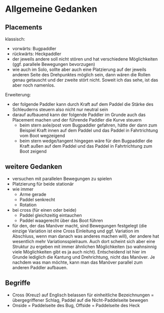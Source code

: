 # Allgemeine Gedanken {.unnumbered}

## Placements

klassisch:

- vorwärts: Bugpaddler
- rückwärts: Heckpaddler
- der jeweils andere soll nicht stören und hat verschiedene Möglichkeiten (ggf. parallele Bewegungen bevorzugen)
- wie auch im Solo, sollte aber auch eine Platzierung auf der jeweils anderen Seite des Drehpunktes möglich sein, dann wären die Rollen genau getauscht und der zweite stört nicht. Soweit ich das sehe, ist das aber noch namenlos.

Erweiterung: 

- der folgende Paddler kann durch Kraft auf dem Paddel die Stärke des Schleuderns steuern also nicht nur neutral sein
- darauf aufbauend kann der folgende Paddler im Grunde auch das Placement machen und der führende Paddler die Kurve steuern
  - beim stern axle/post vom Bugpaddler gefahren, hätte der dann zum Beispiel Kraft innen auf dem Paddel und das Paddel in Fahrtrichtung vom Boot wegzeigend
  - beim stern wedge/tangent hingegen wäre für den Bugpaddler die Kraft außen auf dem Paddel und das Paddel in Fahrtrichtung zum Boot zeigend

## weitere Gedanken

- versuchen mit parallelen Bewegungen zu spielen
- Platzierung für beide stationär
- wie immer
   - Arme gerade
   - Paddel senkrecht
   -  Rotation
- bei cross (für einen oder beide)
   - Paddel gleichzeitig eintauchen
   - Paddel waagerecht über das Boot führen
- für den, der das Manöver macht, sind Bewegungen festgelegt (die einzige Variation ist eine Cross Einleitung und ggf. Variation im Abschluss, wenn man danach was anderes machen will), der andere hat wesentlich mehr Variationsspielraum. Auch dort scheint sich aber eine Struktur zu ergeben mit immer ähnlichen Möglichkeiten (so wahnsinnig viele Möglichkeiten gibt es ja auch nicht). Entscheidend ist hier im Grunde lediglich die Kantung und Drehrichtung, nicht das Manöver. Je nachdem was man möchte, kann man das Manöver parallel zum anderen Paddler aufbauen.

## Begriffe

- Cross (Kreuz) auf Englisch belassen für einheitliche Bezeichnungen = übergegriffener Schlag, Paddel auf die Nicht-Paddelseite bewegen
- Onside = Paddelseite des Bug, Offside = Paddelseite des Heck
